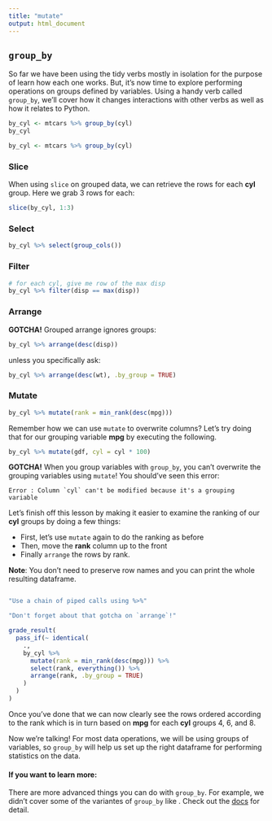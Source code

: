 ```yaml
---
title: "mutate"
output: html_document
---
```


## `group_by`

So far we have been using the tidy verbs mostly in isolation for the purpose of learn how each one works. But, it's now time to explore performing operations on groups defined by variables. Using a handy verb called `group_by`, we'll cover how it changes interactions with other verbs as well as how it relates to Python.

```r
by_cyl <- mtcars %>% group_by(cyl)
by_cyl
```

```r
by_cyl <- mtcars %>% group_by(cyl)
```


### Slice

When using `slice` on grouped data, we can retrieve the rows for each **cyl** group. Here we grab 3 rows for each:

```r
slice(by_cyl, 1:3)
```



### Select

```r
by_cyl %>% select(group_cols())
```


### Filter

```r
# for each cyl, give me row of the max disp
by_cyl %>% filter(disp == max(disp))
```

### Arrange

**GOTCHA!** Grouped arrange ignores groups:

```r
by_cyl %>% arrange(desc(disp))
```

unless you specifically ask:

```r
by_cyl %>% arrange(desc(wt), .by_group = TRUE)
```

### Mutate

```r
by_cyl %>% mutate(rank = min_rank(desc(mpg)))
```

Remember how we can use `mutate` to overwrite columns? Let's try doing that for our grouping variable **mpg** by executing the following.

```r
by_cyl %>% mutate(gdf, cyl = cyl * 100)
```

**GOTCHA!** When you group variables with `group_by`, you can't overwrite the grouping variables using `mutate`! You should've seen this error:

```
Error : Column `cyl` can't be modified because it's a grouping variable
```

Let's finish off this lesson by making it easier to examine the ranking of our **cyl** groups by doing a few things:

- First, let's use `mutate` again to do the ranking as before
- Then, move the **rank** column up to the front
- Finally `arrange` the rows by rank.

**Note**: You don't need to preserve row names and you can print the whole resulting dataframe.

```r

```

```r
"Use a chain of piped calls using %>%"
```

```r
"Don't forget about that gotcha on `arrange`!"
```

```r
grade_result(
  pass_if(~ identical(
    .,
    by_cyl %>% 
      mutate(rank = min_rank(desc(mpg))) %>% 
      select(rank, everything()) %>% 
      arrange(rank, .by_group = TRUE)
    )
  )
)
```

Once you've done that we can now clearly see the rows ordered according to the rank which is in turn based on **mpg** for each **cyl** groups 4, 6, and 8.

Now we're talking! For most data operations, we will be using groups of variables, so `group_by` will help us set up the right dataframe for performing statistics on the data.

#### If you want to learn more:

There are more advanced things you can do with `group_by`. For example, we didn't cover some of the variantes of `group_by` like . Check out the [docs](https://dplyr.tidyverse.org/reference/group_by.html) for detail.

